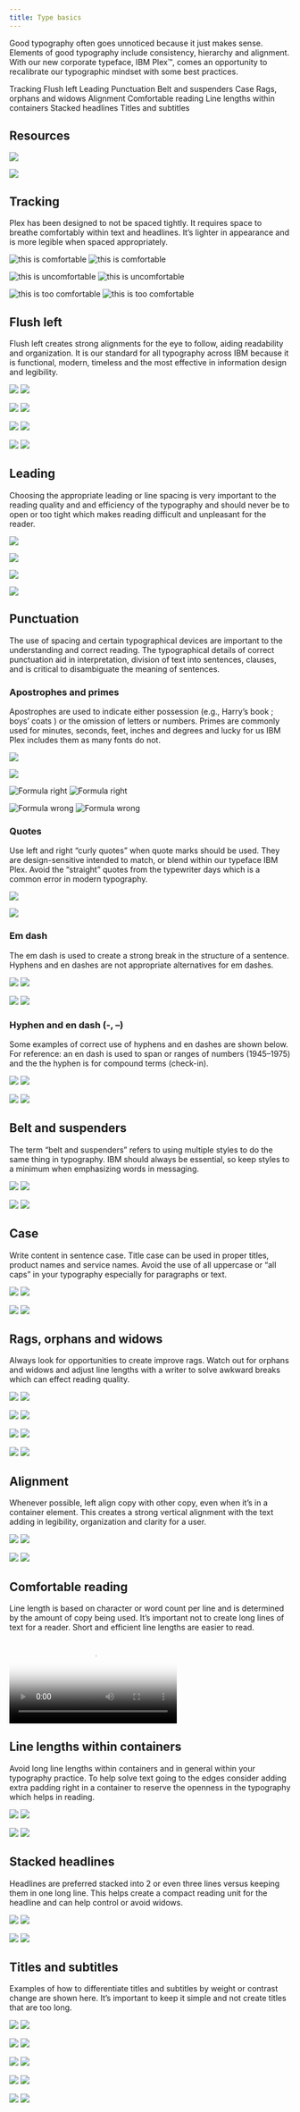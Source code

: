 ```yaml
---
title: Type basics
---
```


<PageDescription>

Good typography often goes unnoticed because it just makes sense. Elements of good typography include consistency, hierarchy and alignment. With our new corporate typeface, IBM Plex™, comes an opportunity to recalibrate our typographic mindset with some best practices.

</PageDescription>

<AnchorLinks>
  <AnchorLink>Tracking</AnchorLink>
  <AnchorLink>Flush left</AnchorLink>
  <AnchorLink>Leading</AnchorLink>
  <AnchorLink>Punctuation</AnchorLink>
  <AnchorLink>Belt and suspenders</AnchorLink>
  <AnchorLink>Case</AnchorLink>
  <AnchorLink>Rags, orphans and widows</AnchorLink>
  <AnchorLink>Alignment</AnchorLink>
  <AnchorLink>Comfortable reading</AnchorLink>
  <AnchorLink>Line lengths within containers</AnchorLink>
  <AnchorLink>Stacked headlines</AnchorLink>
  <AnchorLink>Titles and subtitles</AnchorLink>
</AnchorLinks>

## Resources

<Row className="resource-card-group">
<Column colMd={4} colLg={4} noGutterSm>
    <ResourceCard
      subTitle="Get the Latest IBM Plex™ download on GitHub"
      aspectRatio="2:1"
      href="https://github.com/IBM/plex/releases/latest"
      >

![](/images/github-icon.png)

  </ResourceCard>
</Column>
<Column colMd={4} colLg={4} noGutterSm>
    <ResourceCard
      subTitle="Visit the IBM Plex™ website to learn more"
      aspectRatio="2:1"
      href="https://www.ibm.com/plex/"
      >

![](/images/eye.svg)

  </ResourceCard>
</Column>
</Row>

## Tracking

Plex has been designed to not be spaced tightly. It requires space to breathe comfortably within text and headlines. It’s lighter in appearance and is more legible when spaced appropriately.

<DoDontExample type="do">
<ArtDirection>

![this is comfortable](images/this-is-comfortable-mobile.svg)
![this is comfortable](images/this-is-comfortable-desktop.svg)

</ArtDirection>
</DoDontExample>
<DoDontExample type="dont">
<ArtDirection>

![this is uncomfortable](images/this-is-uncomfortable-mobile.svg)
![this is uncomfortable](images/this-is-uncomfortable-desktop.svg)

</ArtDirection>
</DoDontExample>
<DoDontExample type="dont">
<ArtDirection>

![this is too comfortable](images/this-is-too-comfortable-mobile.svg)
![this is too comfortable](images/this-is-too-comfortable-desktop.svg)

</ArtDirection>

</DoDontExample>

## Flush left

Flush left creates strong alignments for the eye to follow, aiding readability and organization. It is our standard for all typography across IBM because it is functional, modern, timeless and the most effective in information design and legibility.

<Row>
<Column colMd={4} colLg={4}>
<DoDontExample type="do">
<ArtDirection>

![](images/modern-and-sharp-right-mobile.svg)
![](images/modern-and-sharp-right.svg)

</ArtDirection>
</DoDontExample>
</Column>
<Column colMd={4} colLg={4}>
<DoDontExample type="dont">
<ArtDirection>

![](images/modern-and-sharp-wrong-mobile.svg)
![](images/modern-and-sharp-wrong.svg)

</ArtDirection>
</DoDontExample>
</Column>
</Row>
<Row>
<Column colMd={4} colLg={4}>
<DoDontExample type="dont">
<ArtDirection>

![](images/modern-and-sharp-wrong-center-mobile.svg)
![](images/modern-and-sharp-wrong-center.svg)

</ArtDirection>
</DoDontExample>
</Column>
<Column colMd={4} colLg={4}>
<DoDontExample type="dont">
<ArtDirection>

![](images/modern-and-sharp-wrong-double.svg)
![](images/modern-and-sharp-wrong-double-mobile.svg)

</ArtDirection>
</DoDontExample>
</Column>
</Row>

## Leading

Choosing the appropriate leading or line spacing is very important to the reading quality and and efficiency of the typography and should never be to open or too tight which makes reading difficult and unpleasant for the reader.

<Row>
<Column colMd={4} colLg={4}>
<DoDontExample type="do">

![](images/leading-do-1.svg)

</DoDontExample>
</Column>
<Column colMd={4} colLg={4}>
<DoDontExample type="dont">

![](images/leading-dont-1.svg)

</DoDontExample>
</Column>
</Row>
<Row>
<Column colMd={4} colLg={4}>
<DoDontExample type="do">

![](images/leading-do-2.svg)

</DoDontExample>
</Column>
<Column colMd={4} colLg={4}>
<DoDontExample type="dont">

![](images/leading-dont-2.svg)

</DoDontExample>
</Column>
</Row>

## Punctuation

The use of spacing and certain typographical devices are important to the understanding and correct reading. The typographical details of correct punctuation aid in interpretation, division of text into sentences, clauses, and is critical to disambiguate the meaning of sentences.

### Apostrophes and primes

Apostrophes are used to indicate either possession (e.g., Harry’s book ; boys’ coats ) or the omission of letters or numbers. Primes are commonly used for minutes, seconds, feet, inches and degrees and lucky for us IBM Plex includes them as many fonts do not.

<Row>
<Column colMd={4} colLg={4}>
<DoDontExample type="do">

![](images/i-m-right-mobile.svg)

</DoDontExample>
</Column> 
<Column colMd={4} colLg={4}>
<DoDontExample type="dont">

![](images/i-m-wrong-mobile.svg)

</DoDontExample>
</Column>
</Row>
<Row>
<Column colMd={4} colLg={4}>
<DoDontExample type="do">
<ArtDirection>

![Formula right](images/formula-right-mobile.svg)
![Formula right](images/formula-right.svg)

</ArtDirection>
</DoDontExample>
</Column>
<Column colMd={4} colLg={4}>
<DoDontExample type="dont">
<ArtDirection>

![Formula wrong](images/formula-wrong-mobile.svg)
![Formula wrong](images/formula-wrong.svg)

</ArtDirection>
</DoDontExample>
</Column>
</Row>

### Quotes

Use left and right “curly quotes” when quote marks should be used. They are design-sensitive intended to match, or blend within our typeface IBM Plex. Avoid the “straight” quotes from the typewriter days which is a common error in modern typography.

<Row>
<Column colMd={4} colLg={4}>
<DoDontExample type="do">

![](images/punctuation-quotes-do.svg)

</DoDontExample>
</Column> 
<Column colMd={4} colLg={4}>
<DoDontExample type="dont">

![](images/punctuation-quotes-dont.svg)

</DoDontExample>
</Column>
</Row>

### Em dash

The em dash is used to create a strong break in the structure of a sentence. Hyphens and en dashes are not appropriate alternatives for em dashes.

<DoDontExample type="do">
<ArtDirection>

![](images/the-em-dash-right-mobile.svg)
![](images/the-em-dash-right-desktop.svg)

</ArtDirection>
</DoDontExample>
<DoDontExample type="dont">
<ArtDirection>

![](images/the-em-dash-wrong-mobile.svg)
![](images/the-em-dash-wrong-desktop.svg)

</ArtDirection>
</DoDontExample>

### Hyphen and en dash (-, –)

Some examples of correct use of hyphens and en dashes are shown below. For reference: an en dash is used to span or ranges of numbers (1945–1975) and the the hyphen is for compound terms (check-in).

<Row>
<Column colMd={4} colLg={6}>
<DoDontExample type="do">
<ArtDirection>

![](images/hyphen-en-dash-right-mobile.svg)
![](images/hyphen-en-dash-right-desktop.svg)

</ArtDirection>
</DoDontExample>
</Column> 
<Column colMd={4} colLg={6}>
<DoDontExample type="dont">
<ArtDirection>

![](images/hyphen-en-dash-wrong-mobile.svg)
![](images/hyphen-en-dash-wrong-desktop.svg)

</ArtDirection>
</DoDontExample>
</Column>
</Row>

## Belt and suspenders

The term “belt and suspenders” refers to using multiple styles to do the same thing in typography. IBM should always be essential, so keep styles to a minimum when emphasizing words in messaging.

<Row>
<Column colMd={4} colLg={6}>
<DoDontExample type="do">
<ArtDirection>

![](images/belt-and-suspenders-right-mobile.svg)
![](images/belt-and-suspenders-right-desktop.svg)

</ArtDirection>
</DoDontExample>
</Column> 
<Column colMd={4} colLg={6}>
<DoDontExample type="dont">
<ArtDirection>

![](images/belt-and-suspenders-wrong-mobile.svg)
![](images/belt-and-suspenders-wrong-desktop.svg)

</ArtDirection>
</DoDontExample>
</Column>
</Row>

## Case

Write content in sentence case. Title case can be used in proper titles, product names and service names. Avoid the use of all uppercase or “all caps” in your typography especially for paragraphs or text.

<DoDontExample type="do">
<ArtDirection>

![](images/i-m-easier-to-read-mobile.svg)
![](images/i-m-easier-to-read-desktop.svg)

</ArtDirection>
</DoDontExample>
<DoDontExample type="dont">
<ArtDirection>

![](images/i-m-harder-to-read-mobile.svg)
![](images/i-m-harder-to-read-desktop.svg)

</ArtDirection>
</DoDontExample>

## Rags, orphans and widows

Always look for opportunities to create improve rags. Watch out for orphans and widows and adjust line lengths with a writer to solve awkward breaks which can effect reading quality.

<Row>
<Column colMd={4} colLg={6}>
<DoDontExample type="do">
<ArtDirection>

![](images/Duo_Mobile_TypeBasics_Rags_orphans_and_widows_do_01.svg)
![](images/rags-orphans-widows-do-1.svg)

</ArtDirection>
</DoDontExample>
</Column> 
<Column colMd={4} colLg={6}>
<DoDontExample type="dont">
<ArtDirection>

![](images/Duo_Mobile_TypeBasics_Rags_orphans_and_widows_dont_01.svg)
![](images/rags-orphans-widows-dont-1.svg)

</ArtDirection>
</DoDontExample>
</Column>
</Row>
<Row>
<Column colMd={4} colLg={6}>
<DoDontExample type="do">
<ArtDirection>

![](images/Duo_Mobile_TypeBasics_Rags_orphans_and_widows_do_02.svg)
![](images/rags-orphans-widows-do-2.svg)

</ArtDirection>
</DoDontExample>
</Column> 
<Column colMd={4} colLg={6}>
<DoDontExample type="dont">
<ArtDirection>

![](images/Duo_Mobile_TypeBasics_Rags_orphans_and_widows_dont_02.svg)
![](images/rags-orphans-widows-dont-2.svg)

</ArtDirection>
</DoDontExample>
</Column>
</Row>

## Alignment

Whenever possible, left align copy with other copy, even when it’s in a container element. This creates a strong vertical alignment with the text adding in legibility, organization and clarity for a user.

<DoDontExample type="do">
<ArtDirection>

![](images/type-to-type-right-mobile.svg)
![](images/type-to-type-right-desktop.svg)

</ArtDirection>
</DoDontExample>
<DoDontExample type="do">
<ArtDirection>

![](images/type-to-image-right-mobile.svg)
![](images/type-to-image-right-desktop.svg)

</ArtDirection>
</DoDontExample>

## Comfortable reading

Line length is based on character or word count per line and is determined by the amount of copy being used. It’s important not to create long lines of text for a reader. Short and efficient line lengths are easier to read.

<Video
  src="/videos/type-basics-comfortable-reading.mp4"
  poster="/images/type-basics-comfortable-reading.gif"
/>

## Line lengths within containers

Avoid long line lengths within containers and in general within your typography practice. To help solve text going to the edges consider adding extra padding right in a container to reserve the openness in the typography which helps in reading.

<Row>
<Column colMd={4} colLg={6}>
<DoDontExample type="do">
<ArtDirection>

![](images/Duo_Mobile_TypeBasics_Line_lengths_within_containers_do.svg)
![](images/line-lengths-do.svg)

</ArtDirection>
</DoDontExample>
</Column> 
<Column colMd={4} colLg={6}>
<DoDontExample type="dont">
<ArtDirection>

![](images/Duo_Mobile_TypeBasics_Line_lengths_within_containers_dont.svg)
![](images/line-lengths-dont.svg)

</ArtDirection>
</DoDontExample>
</Column>
</Row>

## Stacked headlines

Headlines are preferred stacked into 2 or even three lines versus keeping them in one long line. This helps create a compact reading unit for the headline and can help control or avoid widows.

<DoDontExample type="do">
<ArtDirection>

![](images/Duo_Mobile_TypeBasics_Stacked_headlines_do.svg)
![](images/stacked-headlines-do.svg)

</ArtDirection>
</DoDontExample>
<DoDontExample type="dont">
<ArtDirection>

![](images/Duo_Mobile_TypeBasics_Stacked_headlines_dont.svg)
![](images/stacked-headlines-dont.svg)

</ArtDirection>
</DoDontExample>

## Titles and subtitles

Examples of how to differentiate titles and subtitles by weight or contrast change are shown here. It’s important to keep it simple and not create titles that are too long.

<Row>
<Column colMd={4} colLg={4}>
<DoDontExample type="do" caption="Bold with regular">
<ArtDirection>

![](images/keep-it-simple-right-1-mobile.svg)
![](images/keep-it-simple-right-1.svg)

</ArtDirection>
</DoDontExample>
</Column> 
<Column colMd={4} colLg={4}>
<DoDontExample type="do" caption="Semibold with Light">
<ArtDirection>

![](images/keep-it-simple-right-2-mobile.svg)
![](images/keep-it-simple-right-2.svg)

</ArtDirection>
</DoDontExample>
</Column>
<Column colMd={4} colLg={4}>
<DoDontExample type="do" caption="Contrast with one weight">
<ArtDirection>

![](images/keep-it-simple-right-3-mobile.svg)
![](images/keep-it-simple-right-3.svg)

</ArtDirection>
</DoDontExample>
</Column>
<Column colMd={4} colLg={4}>
<DoDontExample type="do" caption="Scale with one weight">
<ArtDirection>

![](images/keep-it-simple-right-4-mobile.svg)
![](images/keep-it-simple-right-4.svg)

</ArtDirection>
</DoDontExample>
</Column>
<Column colMd={4} colLg={4}>
<DoDontExample type="do" caption="Scale with one weight">
<ArtDirection>

![](images/keep-it-simple-right-5-mobile.svg)
![](images/keep-it-simple-right-5.svg)

</ArtDirection>
</DoDontExample>
</Column>
</Row>
